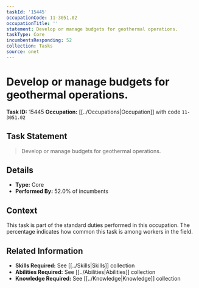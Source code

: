 ```yaml
---
taskId: '15445'
occupationCode: 11-3051.02
occupationTitle: ''
statement: Develop or manage budgets for geothermal operations.
taskType: Core
incumbentsResponding: 52
collection: Tasks
source: onet
---
```

# Develop or manage budgets for geothermal operations.

**Task ID:** 15445
**Occupation:** [[../Occupations|Occupation]] with code `11-3051.02`

## Task Statement

> Develop or manage budgets for geothermal operations.

## Details

- **Type:** Core
- **Performed By:** 52.0% of incumbents

## Context

This task is part of the standard duties performed in this occupation. The percentage indicates how common this task is among workers in the field.

## Related Information

- **Skills Required:** See [[../Skills|Skills]] collection
- **Abilities Required:** See [[../Abilities|Abilities]] collection
- **Knowledge Required:** See [[../Knowledge|Knowledge]] collection

